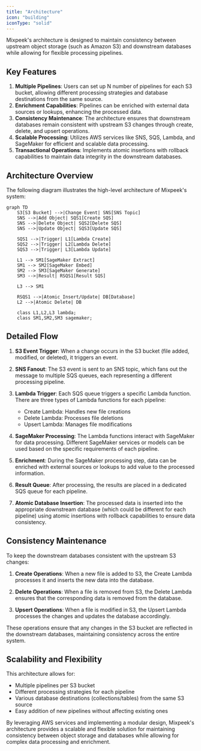 ```yaml
---
title: "Architecture"
icon: "building"
iconType: "solid"
---
```


Mixpeek's architecture is designed to maintain consistency between upstream object storage (such as Amazon S3) and downstream databases while allowing for flexible processing pipelines.

## Key Features

1. **Multiple Pipelines**: Users can set up N number of pipelines for each S3 bucket, allowing different processing strategies and database destinations from the same source.
2. **Enrichment Capabilities**: Pipelines can be enriched with external data sources or lookups, enhancing the processed data.
3. **Consistency Maintenance**: The architecture ensures that downstream databases remain consistent with upstream S3 changes through create, delete, and upsert operations.
4. **Scalable Processing**: Utilizes AWS services like SNS, SQS, Lambda, and SageMaker for efficient and scalable data processing.
5. **Transactional Operations**: Implements atomic insertions with rollback capabilities to maintain data integrity in the downstream databases.

## Architecture Overview

The following diagram illustrates the high-level architecture of Mixpeek's system:

```mermaid
graph TD
    S3[S3 Bucket] -->|Change Event| SNS[SNS Topic]
    SNS -->|Add Object| SQS1[Create SQS]
    SNS -->|Delete Object| SQS2[Delete SQS]
    SNS -->|Update Object| SQS3[Update SQS]

    SQS1 -->|Trigger| L1[Lambda Create]
    SQS2 -->|Trigger| L2[Lambda Delete]
    SQS3 -->|Trigger| L3[Lambda Update]

    L1 --> SM1[SageMaker Extract]
    SM1 --> SM2[SageMaker Embed]
    SM2 --> SM3[SageMaker Generate]
    SM3 -->|Result| RSQS1[Result SQS]

    L3 --> SM1

    RSQS1 -->|Atomic Insert/Update| DB[Database]
    L2 -->|Atomic Delete| DB

    class L1,L2,L3 lambda;
    class SM1,SM2,SM3 sagemaker;
```

## Detailed Flow

1. **S3 Event Trigger**: When a change occurs in the S3 bucket (file added, modified, or deleted), it triggers an event.

2. **SNS Fanout**: The S3 event is sent to an SNS topic, which fans out the message to multiple SQS queues, each representing a different processing pipeline.

3. **Lambda Trigger**: Each SQS queue triggers a specific Lambda function. There are three types of Lambda functions for each pipeline:

   - Create Lambda: Handles new file creations
   - Delete Lambda: Processes file deletions
   - Upsert Lambda: Manages file modifications

4. **SageMaker Processing**: The Lambda functions interact with SageMaker for data processing. Different SageMaker services or models can be used based on the specific requirements of each pipeline.

5. **Enrichment**: During the SageMaker processing step, data can be enriched with external sources or lookups to add value to the processed information.

6. **Result Queue**: After processing, the results are placed in a dedicated SQS queue for each pipeline.

7. **Atomic Database Insertion**: The processed data is inserted into the appropriate downstream database (which could be different for each pipeline) using atomic insertions with rollback capabilities to ensure data consistency.

## Consistency Maintenance

To keep the downstream databases consistent with the upstream S3 changes:

1. **Create Operations**: When a new file is added to S3, the Create Lambda processes it and inserts the new data into the database.

2. **Delete Operations**: When a file is removed from S3, the Delete Lambda ensures that the corresponding data is removed from the database.

3. **Upsert Operations**: When a file is modified in S3, the Upsert Lambda processes the changes and updates the database accordingly.

These operations ensure that any changes in the S3 bucket are reflected in the downstream databases, maintaining consistency across the entire system.

## Scalability and Flexibility

This architecture allows for:

- Multiple pipelines per S3 bucket
- Different processing strategies for each pipeline
- Various database destinations (collections/tables) from the same S3 source
- Easy addition of new pipelines without affecting existing ones

By leveraging AWS services and implementing a modular design, Mixpeek's architecture provides a scalable and flexible solution for maintaining consistency between object storage and databases while allowing for complex data processing and enrichment.
